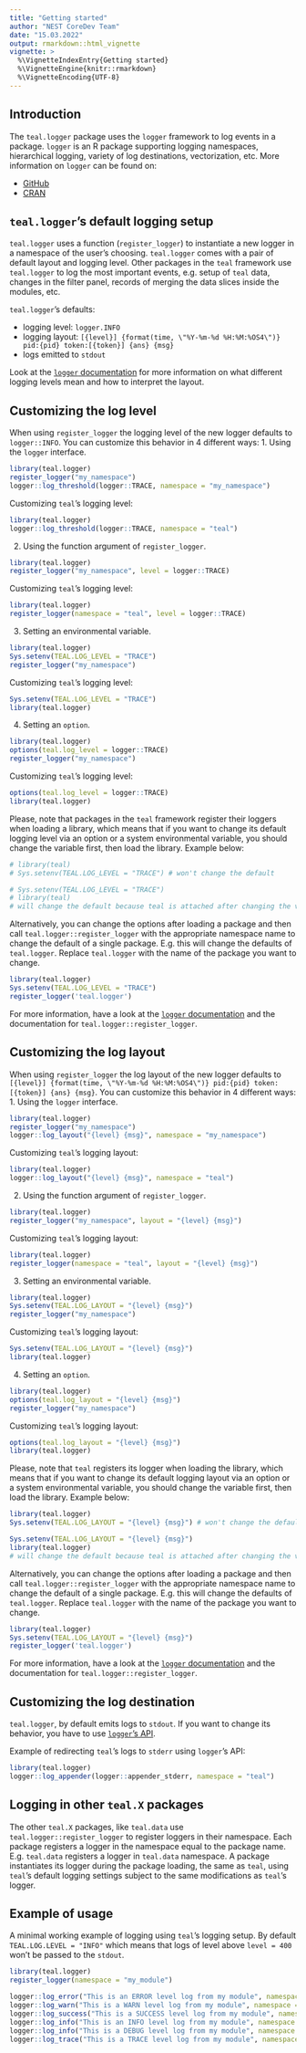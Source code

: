 ```yaml
---
title: "Getting started"
author: "NEST CoreDev Team"
date: "15.03.2022"
output: rmarkdown::html_vignette
vignette: >
  %\VignetteIndexEntry{Getting started}
  %\VignetteEngine{knitr::rmarkdown}
  %\VignetteEncoding{UTF-8}
---
```


## Introduction
The `teal.logger` package uses the `logger` framework to log events in a package. `logger` is an R package supporting logging namespaces, hierarchical logging, variety of log destinations, vectorization, etc.
More information on  `logger` can be found on:

* [GitHub](https://github.com/daroczig/logger)
* [CRAN](https://cran.r-project.org/web/packages/logger/vignettes/Intro.html)

## `teal.logger`'s default logging setup
`teal.logger` uses a function (`register_logger`) to instantiate a new logger in a namespace of the user's choosing.
`teal.logger` comes with a pair of default layout and logging level. Other packages in the `teal` framework use
`teal.logger` to log the most important events, e.g. setup of `teal` data, changes in the
filter panel, records of merging the data slices inside the modules, etc.

`teal.logger`'s defaults:

* logging level: `logger.INFO`
* logging layout: `[{level}] {format(time, \"%Y-%m-%d %H:%M:%OS4\")} pid:{pid} token:[{token}] {ans} {msg}`
* logs emitted to `stdout`

Look at the [`logger` documentation](https://daroczig.github.io/logger/articles/customize_logger.html) for more
information on what different logging levels mean and how to interpret the layout.

## Customizing the log level
When using `register_logger` the logging level of the new logger defaults to `logger::INFO`. You can customize this behavior in 4 different ways:
1. Using the `logger` interface.
```r
library(teal.logger)
register_logger("my_namespace")
logger::log_threshold(logger::TRACE, namespace = "my_namespace")
```
Customizing `teal`'s logging level:
```r
library(teal.logger)
logger::log_threshold(logger::TRACE, namespace = "teal")
```

2. Using the function argument of `register_logger`.
```r
library(teal.logger)
register_logger("my_namespace", level = logger::TRACE)
```
Customizing `teal`'s logging level:
```r
library(teal.logger)
register_logger(namespace = "teal", level = logger::TRACE)
```

3. Setting an environmental variable.
```r
library(teal.logger)
Sys.setenv(TEAL.LOG_LEVEL = "TRACE")
register_logger("my_namespace")
```
Customizing `teal`'s logging level:
```r
Sys.setenv(TEAL.LOG_LEVEL = "TRACE")
library(teal.logger)
```

4. Setting an `option`.
```r
library(teal.logger)
options(teal.log_level = logger::TRACE)
register_logger("my_namespace")
```
Customizing `teal`'s logging level:
```r
options(teal.log_level = logger::TRACE)
library(teal.logger)
```

Please, note that packages in the `teal` framework register their loggers when loading a library, which means that if you want to change its default logging level via an option or a system environmental variable, you should change the variable first, then load the library. Example below:
```r
# library(teal)
# Sys.setenv(TEAL.LOG_LEVEL = "TRACE") # won't change the default
```
```r
# Sys.setenv(TEAL.LOG_LEVEL = "TRACE")
# library(teal)
# will change the default because teal is attached after changing the variable
```

Alternatively, you can change the options after loading a package and then call `teal.logger::register_logger` with
the appropriate namespace name to change the default of a single package. E.g. this will change the defaults of
`teal.logger`. Replace `teal.logger` with the name of the package you want to change.
```r
library(teal.logger)
Sys.setenv(TEAL.LOG_LEVEL = "TRACE")
register_logger('teal.logger')
```

For more information, have a look at the [`logger` documentation](https://daroczig.github.io/logger/articles/customize_logger.html) and the documentation for `teal.logger::register_logger`.

## Customizing the log layout
When using `register_logger` the log layout of the new logger defaults to `[{level}] {format(time, \"%Y-%m-%d %H:%M:%OS4\")} pid:{pid} token:[{token}] {ans} {msg}`. You can customize this behavior in 4 different ways:
1. Using the `logger` interface.
```r
library(teal.logger)
register_logger("my_namespace")
logger::log_layout("{level} {msg}", namespace = "my_namespace")
```
Customizing `teal`'s logging layout:
```r
library(teal.logger)
logger::log_layout("{level} {msg}", namespace = "teal")
```

2. Using the function argument of `register_logger`.
```r
library(teal.logger)
register_logger("my_namespace", layout = "{level} {msg}")
```
Customizing `teal`'s logging layout:
```r
library(teal.logger)
register_logger(namespace = "teal", layout = "{level} {msg}")
```

3. Setting an environmental variable.
```r
library(teal.logger)
Sys.setenv(TEAL.LOG_LAYOUT = "{level} {msg}")
register_logger("my_namespace")
```
Customizing `teal`'s logging layout:
```r
Sys.setenv(TEAL.LOG_LAYOUT = "{level} {msg}")
library(teal.logger)
```

4. Setting an `option`.
```r
library(teal.logger)
options(teal.log_layout = "{level} {msg}")
register_logger("my_namespace")
```
Customizing `teal`'s logging layout:
```r
options(teal.log_layout = "{level} {msg}")
library(teal.logger)
```

Please, note that `teal` registers its logger when loading the library, which means that if you want to change its default logging layout via an option or a system environmental variable, you should change the variable first, then load the library. Example below:
```r
library(teal.logger)
Sys.setenv(TEAL.LOG_LAYOUT = "{level} {msg}") # won't change the default
```
```r
Sys.setenv(TEAL.LOG_LAYOUT = "{level} {msg}")
library(teal.logger)
# will change the default because teal is attached after changing the variable
```

Alternatively, you can change the options after loading a package and then call `teal.logger::register_logger` with
the appropriate namespace name to change the default of a single package. E.g. this will change the defaults of
`teal.logger`. Replace `teal.logger` with the name of the package you want to change.
```r
library(teal.logger)
Sys.setenv(TEAL.LOG_LAYOUT = "{level} {msg}")
register_logger('teal.logger')
```

For more information, have a look at the [`logger` documentation](https://daroczig.github.io/logger/articles/customize_logger.html) and the documentation for `teal.logger::register_logger`.

## Customizing the log destination
`teal.logger`, by default emits logs to `stdout`. If you want to change its behavior, you have to use [`logger`'s API](https://daroczig.github.io/logger/articles/customize_logger.html#delivering-log-records-to-their-destination-1).

Example of redirecting `teal`'s logs to `stderr` using `logger`'s API:
```r
library(teal.logger)
logger::log_appender(logger::appender_stderr, namespace = "teal")
```

## Logging in other `teal.X` packages
The other `teal.X` packages, like `teal.data` use `teal.logger::register_logger` to register loggers in their namespace. Each package registers a logger in the namespace equal to the package name. E.g. `teal.data` registers a logger in `teal.data` namespace. A package instantiates its logger during the package loading, the same as `teal`, using `teal`'s default logging settings subject to the same modifications as `teal`'s logger.

## Example of usage
A minimal working example of logging using `teal`'s logging setup. By default `TEAL.LOG.LEVEL = "INFO"` which means that logs of level above `level = 400` won't be passed to the `stdout`.
```r
library(teal.logger)
register_logger(namespace = "my_module")

logger::log_error("This is an ERROR level log from my module", namespace = "my_module") # 200
logger::log_warn("This is a WARN level log from my module", namespace = "my_module") # 300
logger::log_success("This is a SUCCESS level log from my module", namespace = "my_module") # 350
logger::log_info("This is an INFO level log from my module", namespace = "my_module") # 400
logger::log_info("This is a DEBUG level log from my module", namespace = "my_module") # 500
logger::log_trace("This is a TRACE level log from my module", namespace = "my_module") # 600
```
